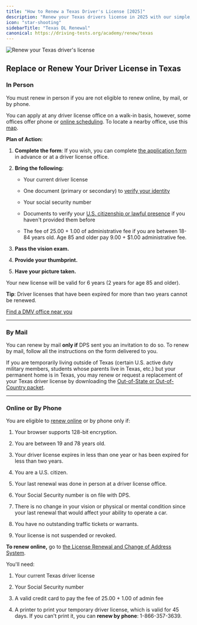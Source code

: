 ```yaml
---
title: "How to Renew a Texas Driver's License [2025]"
description: "Renew your Texas drivers license in 2025 with our simple, step-by-step guide. Find all the necessary requirements, forms, fees, and online renewal options to ensure a hassle-free experience. Stay legal and avoid fines - start your renewal process now!"
icon: "star-shooting"
sidebarTitle: "Texas DL Renewal"
canonical: https://driving-tests.org/academy/renew/texas
---
```


![Renew your Texas driver's license](https://driving-tests.org/wp-content/uploads/2024/07/renew-texas-drivers-license.jpg)

## Replace or Renew Your Driver License in Texas

### In Person

You must renew in person if you are not eligible to renew online, by mail, or by phone.

You can apply at any driver license office on a walk-in basis, however, some offices offer phone or [online scheduling](https://www.dps.texas.gov/administration/driver_licensing_control/rolodex/search.asp). To locate a nearby office, use this [map](https://driving-tests.org/dmv-near-me/texas-dmv-office-locations/).

**Plan of Action:**

1. **Complete the form**: If you wish, you can complete [the application form](http://www.dps.texas.gov/internetforms/Forms/DL-43.pdf) in advance or at a driver license office.

2. **Bring the following:**

   * Your current driver license

   * One document (primary or secondary) to [verify your identity](http://www.dps.texas.gov/DriverLicense/identificationrequirements.htm)

   * Your social security number

   * Documents to verify your [U.S. citizenship or lawful presence](http://www.dps.texas.gov/DriverLicense/LawfulStatusDLID.htm) if you haven't provided them before

   * The fee of 25.00 + 1.00 of administrative fee if you are between 18-84 years old. Age 85 and older pay 9.00 + $1.00 administrative fee.

3. **Pass the vision exam.**

4. **Provide your thumbprint.**

5. **Have your picture taken.**

Your new license will be valid for 6 years (2 years for age 85 and older).

**Tip**: Driver licenses that have been expired for more than two years cannot be renewed.

[Find a DMV office near you](https://driving-tests.org/dmv-near-me/)

***

### By Mail

You can renew by mail **only if** DPS sent you an invitation to do so. To renew by mail, follow all the instructions on the form delivered to you.

If you are temporarily living outside of Texas (certain U.S. active duty military members, students whose parents live in Texas, etc.) but your permanent home is in Texas, you may renew or request a replacement of your Texas driver license by downloading the [Out-of-State or Out-of-Country packet](http://www.dps.texas.gov/internetforms/Forms/DL-16P.pdf).

***

### Online or By Phone

You are eligible to [renew online](https://txapps.texas.gov/tolapp/txdl/) or by phone only if:

1. Your browser supports 128-bit encryption.

2. You are between 19 and 78 years old.

3. Your driver license expires in less than one year or has been expired for less than two years.

4. You are a U.S. citizen.

5. Your last renewal was done in person at a driver license office.

6. Your Social Security number is on file with DPS.

7. There is no change in your vision or physical or mental condition since your last renewal that would affect your ability to operate a car.

8. You have no outstanding traffic tickets or warrants.

9. Your license is not suspended or revoked.

**To renew online,** go to [the License Renewal and Change of Address System](https://txapps.texas.gov/tolapp/txdl/).

You'll need:

1. Your current Texas driver license

2. Your Social Security number

3. A valid credit card to pay the fee of 25.00 + 1.00 of admin fee

4. A printer to print your temporary driver license, which is valid for 45 days. If you can't print it, you can **renew by phone**: 1-866-357-3639.

<Snippet file="renewal-state-block.mdx" />